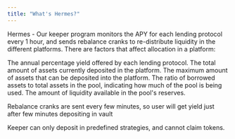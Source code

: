 ```yaml
---
title: "What's Hermes?"
---
```


Hermes - Our keeper program monitors the APY for each lending protocol every 1 hour, and sends rebalance cranks to re-distribute liquidity in the different platforms. There are factors that affect allocation in a platform:

<CardGroup>
  <Card title="APY" icon="percent" iconType="solid">
    The annual percentage yield offered by each lending protocol.
  </Card>
  <Card title="Total Deposit" icon="building-columns" iconType="solid">
    The total amount of assets currently deposited in the platform.
  </Card>
  <Card title="Deposit Limit" icon="block-brick" iconType="solid">
    The maximum amount of assets that can be deposited into the platform.
  </Card>
  <Card title="Pool Utilization Rates" icon="wave-pulse" iconType="solid">
    The ratio of borrowed assets to total assets in the pool, indicating how much of the pool is being used.
  </Card>
  <Card title="Pool Reserve Levels" icon="piggy-bank" iconType="solid">
    The amount of liquidity available in the pool's reserves.
  </Card>
</CardGroup>

Rebalance cranks are sent every few minutes, so user will get yield just after few minutes depositing in vault 

<Note>Keeper can only deposit in predefined strategies, and cannot claim tokens.</Note>
